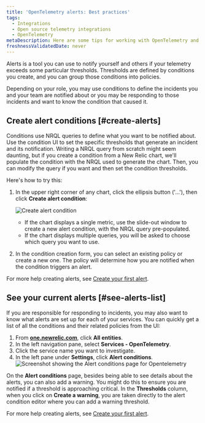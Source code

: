 ```yaml
---
title: 'OpenTelemetry alerts: Best practices'
tags:
  - Integrations
  - Open source telemetry integrations
  - OpenTelemetry
metaDescription: Here are some tips for working with OpenTelemetry and New Relic alerts.
freshnessValidatedDate: never
---
```




Alerts is a tool you can use to notify yourself and others if your telemetry exceeds some particular thresholds. Thresholds are defined by conditions you create, and you can group those conditions into policies.

Depending on your role, you may use conditions to define the incidents you and your team are notified about or you may be responding to those incidents and want to know the condition that caused it.

## Create alert conditions [#create-alerts]

Conditions use NRQL queries to define what you want to be notified about. Use the condition UI to set the specific thresholds that generate an incident and its notification. Writing a NRQL query from scratch might seem daunting, but if you create a condition from a New Relic chart, we'll populate the condition with the NRQL used to generate the chart. Then, you can modify the query if you want and then set the condition thresholds.

Here's how to try this:

1. In the upper right corner of any chart, click the ellipsis button ('...'), then click **Create alert condition**:

    <img
      src={opentelemetryCreateAlertCondition}
      title="Create alert condition"
      alt="Create alert condition"
    />
    * If the chart displays a single metric, use the slide-out window to create a new alert condition, with the NRQL query pre-populated.
    * If the chart displays multiple queries, you will be asked to choose which query you want to use.
2. In the condition creation form, you can select an existing policy or create a new one. The policy will determine how you are notified when the condition triggers an alert.

For more help creating alerts, see [Create your first alert](/docs/alerts-applied-intelligence/new-relic-alerts/get-started/your-first-nrql-condition).

## See your current alerts [#see-alerts-list]

If you are responsible for responding to incidents, you may also want to know what alerts are set up for each of your services. You can quickly get a list of all the conditions and their related policies from the UI:

1. From **[one.newrelic.com](https://one.newrelic.com/all-capabilities)**, click **All entities**.
2. In the left navigation pane, select **Services - OpenTelemetry**.
3. Click the service name you want to investigate.
4. In the left pane under **Settings**, click **Alert conditions**.
  <img
    src={opentelemetryAlertsConditionList}
    title="Screenshot showing the Alert conditions page for Opentelemetry"
    alt="Screenshot showing the Alert conditions page for Opentelemetry"
  />

On the **Alert conditions** page, besides being able to see details about the alerts, you can also add a warning. You might do this to ensure you are notified if a threshold is approaching critical. In the **Thresholds** column, when you click on **Create a warning**, you are taken directly to the alert condition editor where you can add a warning threshold.

For more help creating alerts, see [Create your first alert](/docs/alerts-applied-intelligence/new-relic-alerts/get-started/your-first-nrql-condition).
